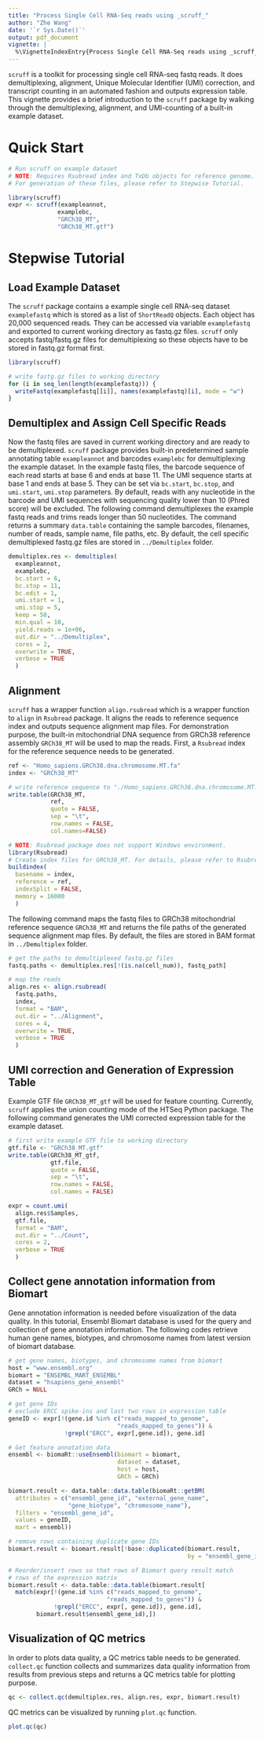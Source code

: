```yaml
---
title: "Process Single Cell RNA-Seq reads using _scruff_"
author: "Zhe Wang"
date: '`r Sys.Date()`'
output: pdf_document
vignette: |
  %\VignetteIndexEntry{Process Single Cell RNA-Seq reads using _scruff_} %\VignetteEngine{knitr::rmarkdown} %\VignetteEncoding{UTF-8}
---
```



`scruff` is a toolkit for processing single cell RNA-seq fastq reads. It does demultiplexing, alignment, Unique Molecular Identifier (UMI) correction, and transcript counting in an automated fashion and outputs expression table. This vignette provides a brief introduction to the `scruff` package by walking through the demultiplexing, alignment, and UMI-counting of a built-in example dataset. 

# Quick Start

```r
# Run scruff on example dataset
# NOTE: Requires Rsubread index and TxDb objects for reference genome.
# For generation of these files, please refer to Stepwise Tutorial.

library(scruff)
expr <- scruff(exampleannot,
              examplebc,
              "GRCh38_MT",
              "GRCh38_MT.gtf")
```

# Stepwise Tutorial
## Load Example Dataset

The `scruff` package contains a example single cell RNA-seq dataset `examplefastq` which is stored as a list of `ShortReadQ` objects. Each object has 20,000 sequenced reads. They can be accessed via variable `examplefastq` and exported to current working directory as fastq.gz files. `scruff` only accepts fastq/fastq.gz files for demultiplexing so these objects have to be stored in fastq.gz format first.


```r
library(scruff)

# write fastg.gz files to working directory
for (i in seq_len(length(examplefastq))) {
  writeFastq(examplefastq[[i]], names(examplefastq)[i], mode = "w")
}
```

## Demultiplex and Assign Cell Specific Reads

Now the fastq files are saved in current working directory and are ready to be demultiplexed. `scruff` package provides built-in predetermined sample annotating table `exampleannot` and barcodes `examplebc` for demultiplexing the example dataset. In the example fastq files, the barcode sequence of each read starts at base 6 and ends at base 11. The UMI sequence starts at base 1 and ends at base 5. They can be set via `bc.start`, `bc.stop`, and `umi.start`, `umi.stop` parameters. By default, reads with any nucleotide in the barcode and UMI sequences with sequencing quality lower than 10 (Phred score) will be excluded. The following command demultiplexes the example fastq reads and trims reads longer than 50 nucleotides. The command returns a summary `data.table` containing the sample barcodes, filenames, number of reads, sample name, file paths, etc. By default, the cell specific demultiplexed fastq.gz files are stored in `../Demultiplex` folder.

```r
demultiplex.res <- demultiplex(
  exampleannot,
  examplebc,
  bc.start = 6,
  bc.stop = 11,
  bc.edit = 1,
  umi.start = 1,
  umi.stop = 5,
  keep = 50,
  min.qual = 10,
  yield.reads = 1e+06,
  out.dir = "../Demultiplex",
  cores = 2,
  overwrite = TRUE,
  verbose = TRUE
  )
```

## Alignment

`scruff` has a wrapper function `align.rsubread` which is a wrapper function to `align` in `Rsubread` package. It aligns the reads to reference sequence index and outputs sequence alignment map files. For demonstration purpose, the built-in mitochondrial DNA sequence from GRCh38 reference assembly `GRCh38_MT` will be used to map the reads. First, a `Rsubread` index for the reference sequence needs to be generated.

```r
ref <- "Homo_sapiens.GRCh38.dna.chromosome.MT.fa"
index <- "GRCh38_MT"

# write reference sequence to "./Homo_sapiens.GRCh38.dna.chromosome.MT.fa".
write.table(GRCh38_MT,
            ref,
            quote = FALSE,
            sep = "\t",
            row.names = FALSE,
            col.names=FALSE)

# NOTE: Rsubread package does not support Windows environment.
library(Rsubread)
# Create index files for GRCh38_MT. For details, please refer to Rsubread user manual.
buildindex(
  basename = index,
  reference = ref,
  indexSplit = FALSE,
  memory = 16000
  )
```

The following command maps the fastq files to GRCh38 mitochondrial reference sequence `GRCh38_MT` and returns the file paths of the generated sequence alignment map files. By default, the files are stored in BAM format in `../Demultiplex` folder.

```r
# get the paths to demultiplexed fastq.gz files
fastq.paths <- demultiplex.res[!(is.na(cell_num)), fastq_path]

# map the reads
align.res <- align.rsubread(
  fastq.paths,
  index,
  format = "BAM",
  out.dir = "../Alignment",
  cores = 4,
  overwrite = TRUE,
  verbose = TRUE
  )
```

## UMI correction and Generation of Expression Table

Example GTF file `GRCh38_MT_gtf` will be used for feature counting. Currently, `scruff` applies the union counting mode of the HTSeq Python package. The following command generates the UMI corrected expression table for the example dataset.

```r
# first write example GTF file to working directory
gtf.file <- "GRCh38_MT.gtf"
write.table(GRCh38_MT_gtf,
            gtf.file,
            quote = FALSE,
            sep = "\t",
            row.names = FALSE,
            col.names = FALSE)

expr = count.umi(
  align.res$Samples,
  gtf.file,
  format = "BAM",
  out.dir = "../Count",
  cores = 2,
  verbose = TRUE
  )
```

## Collect gene annotation information from Biomart

Gene annotation information is needed before visualization of the data quality. In this tutorial, Ensembl Biomart database is used for the query and collection of gene annotation information. The following codes retrieve human gene names, biotypes, and chromosome names from latest version of biomart database.

```r
# get gene names, biotypes, and chromosome names from biomart
host = "www.ensembl.org"
biomart = "ENSEMBL_MART_ENSEMBL"
dataset = "hsapiens_gene_ensembl"
GRCh = NULL

# get gene IDs
# exclude ERCC spike-ins and last two rows in expression table 
geneID <- expr[!(gene.id %in% c("reads_mapped_to_genome",
                               "reads_mapped_to_genes")) &
                !grepl("ERCC", expr[,gene.id]), gene.id]

# Get feature annotation data
ensembl <- biomaRt::useEnsembl(biomart = biomart,
                               dataset = dataset,
                               host = host,
                               GRCh = GRCh)

biomart.result <- data.table::data.table(biomaRt::getBM(
  attributes = c("ensembl_gene_id", "external_gene_name",
                 "gene_biotype", "chromosome_name"),
  filters = "ensembl_gene_id",
  values = geneID,
  mart = ensembl))

# remove rows containing duplicate gene IDs
biomart.result <- biomart.result[!base::duplicated(biomart.result,
                                                   by = "ensembl_gene_id"), ]

# Reorder/insert rows so that rows of Biomart query result match 
# rows of the expression matrix
biomart.result <- data.table::data.table(biomart.result[
  match(expr[!(gene.id %in% c("reads_mapped_to_genome",
                            "reads_mapped_to_genes")) &
             !grepl("ERCC", expr[, gene.id]), gene.id],
        biomart.result$ensembl_gene_id),])

```

## Visualization of QC metrics

In order to plots data quality, a QC metrics table needs to be generated. `collect.qc` function collects and summarizes data quality information from results from previous steps and returns a QC metrics table for plotting purpose.

```r
qc <- collect.qc(demultiplex.res, align.res, expr, biomart.result)
```

QC metrics can be visualized by running `plot.qc` function.

```r
plot.qc(qc)
```

